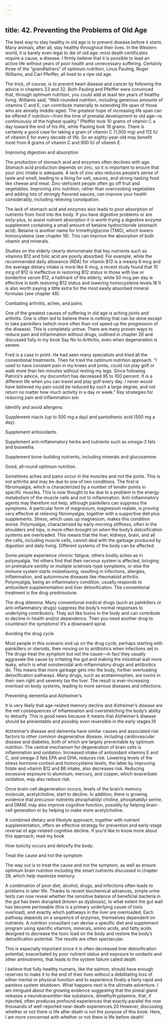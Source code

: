 ```yaml
---
---
---
```

title: 42. Preventing the Problems of Old Age
---




The best way to stay healthy in old age is to prevent disease before it starts. Many animals, after all, stay healthy throughout their lives. In the Western world, it is barely even legal to die of old age: most death certificates require a cause, a disease. I firmly believe that it is possible to lead an active life without years of poor health and unnecessary suffering. Certainly three of the “grandfathers” of optimum nutrition, Linus Pauling, Roger Williams, and Carl Pfeiffer, all lived to a ripe old age.

The trick, of course, is to prevent heart disease and cancer by following the advice in chapters 23 and 32. Both Pauling and Pfeiffer were convinced that, through optimum nutrition, you could add at least ten years of healthy living. Williams said, “Well-rounded nutrition, including generous amounts of vitamins C and E, can contribute materially to extending life span of those who are already middle-aged. The greatest hope of increasing life span can be offered if nutrition—from the time of prenatal development to old age—is continuously of the highest quality.” Pfeiffer took 10 grams of vitamin C a day toward the end of his life, while Pauling took 16 grams. There is certainly a good case for taking a gram of vitamin C (1,000 mg) and 112 IU of vitamin E for every decade of life. So an eighty-year-old may benefit most from 8 grams of vitamin C and 900 IU of vitamin E.





Improving digestion and absorption


The production of stomach acid and enzymes often declines with age. Stomach acid production depends on zinc, so it is important to ensure that your zinc intake is adequate. A lack of zinc also reduces people’s sense of taste and smell, leading to a liking for salt, sauces, and strong-tasting food like cheese and meat. Zinc-deficient people often go off fruit and vegetables. Improving zinc nutrition, rather than overcooking vegetables and adding lots of strongly flavored sauces, can improve your health considerably, including relieving constipation.

The lack of stomach acid and enzymes also leads to poor absorption of nutrients from food into the body. If you have digestive problems or are sixty-plus, to assist nutrient absorption it is worth trying a digestive enzyme supplement containing a small amount of betaine hydrochloride (stomach acid). Betaine is another name for trimethylglycine (TMG), which lowers homocysteine (see chapter 16). This can improve the absorption of both vitamin and minerals.

Studies on the elderly clearly demonstrate that key nutrients such as vitamins B12 and folic acid are poorly absorbed. For example, while the recommended daily allowance (RDA) for vitamin B12 is a measly 6 mcg and the average dietary intake is more like 6 mcg, a recent study found that 10 mcg of B12 is ineffective in restoring B12 status in those with low or borderline serum B12, a hallmark of the elderly, while 50 mcg per day is effective in both restoring B12 status and lowering homocysteine levels.18 It is also worth paying a little extra for the most easily absorbed mineral formulas (see chapter 48).





Combating arthritis, aches, and pains


One of the greatest causes of suffering in old age is aching joints and arthritis. One is often led to believe there is nothing that can be done except to take painkillers (which more often than not speed up the progression of the disease). This is completely untrue. There are many proven ways to reduce pain and inflammation without drugs, outlined in chapter 26 and discussed fully in my book Say No to Arthritis, even when degeneration is severe.

Fred is a case in point. He had seen many specialists and tried all the conventional treatments. Then he tried the optimum nutrition approach. “I used to have constant pain in my knees and joints, could not play golf or walk more than ten minutes without resting my legs. Since following Patrick’s advice, my discomfort has decreased 95 to 100 percent. It is a different life when you can travel and play golf every day. I never would have believed my pain could be reduced by such a large degree, and not return no matter how much activity in a day or week.” Key strategies for reducing pain and inflammation are:

Identify and avoid allergens.

Supplement niacin (up to 500 mg a day) and pantothenic acid (500 mg a day).

Supplement antioxidants.

Supplement anti-inflammatory herbs and nutrients such as omega-3 fats and boswellia.

Supplement bone-building nutrients, including minerals and glucosamine.

Good, all-round optimum nutrition.



Sometimes aches and pains occur in the muscles and not the joints. This is not arthritis and may be due to one of two conditions. The first is fibromyalgia, which is characterized by a number of tender points in specific muscles. This is now thought to be due to a problem in the energy metabolism of the muscle cells and not to inflammation. Anti-inflammatory agents may therefore not help, although painkillers can suppress the symptoms. A particular form of magnesium, magnesium malate, is proving very effective at relieving fibromyalgia, together with a supportive diet plus supplements. Stress, which uses up magnesium, makes this condition worse. Polymyalgia, characterized by early morning stiffness, often in the shoulders and hips, is more often brought on when the body’s detoxification systems are overloaded. This means that the liver, kidneys, brain, and all the cells, including muscle cells, cannot deal with the garbage produced by digestion and daily living. Different systems of the body can be affected.

Some people experience chronic fatigue, others bodily aches as in polymyalgia. Yet others find that their nervous system is affected, bringing on premature senility or multiple sclerosis-type symptoms, or else the immune system starts misbehaving, resulting in infections, allergies, inflammation, and autoimmune diseases like rheumatoid arthritis. Polymyalgia, being an inflammatory condition, usually responds to antioxidant supplementation and liver detoxification. The conventional treatment is the drug prednisolone.



The drug dilemma. Many conventional medical drugs (such as painkillers or anti-inflammatory drugs) suppress the body’s normal responses to underlying contributors. They act like toxins in the body and can contribute to decline in health and/or dependence. Then you need another drug to counteract the symptoms! It’s a downward spiral.





Avoiding the drug cycle


Most people in this scenario end up on the drug cycle, perhaps starting with painkillers or steroids, then moving on to antibiotics when infections set in. The drugs treat the symptom but not the cause—in fact they usually aggravate the cause by irritating the gut and making the intestinal wall more leaky, which is what nonsteroidal anti-inflammatory drugs and antibiotics do. This means that more garbage gets into the body, further overloading detoxification pathways. Many drugs, such as acetaminophen, are toxins in their own right and severely tax the liver. The result is ever-increasing overload on body systems, leading to more serious diseases and infections.





Preventing dementia and Alzheimer’s


It is very likely that age-related memory decline and Alzheimer’s disease are the net consequences of inflammation and overstretching the body’s ability to detoxify. This is good news because it means that Alzheimer’s disease should be preventable and possibly even reversible in the early stages.19

Alzheimer’s disease and dementia have similar causes and associated risk factors to other common degenerative disease, including cardiovascular disease and diabetes, both of which are largely preventable by optimum nutrition. The central mechanism for degeneration of brain cells is inflammation and oxidation. Increased intake of antioxidant vitamins E and C, and omega-3 fats EPA and DHA, reduces risk. Lowering levels of the stress hormone cortisol and homocysteine levels, the latter by improving folate and vitamin B12 and B6 intake, also decreases risk. Reducing excessive exposure to aluminum, mercury, and copper, which exacerbate oxidation, may also reduce risk.

Once brain-cell degeneration occurs, levels of the brain’s memory molecule, acetylcholine, start to decline. In addition, there is growing evidence that precursor nutrients phosphatidyl choline, phosphatidyl serine, and DMAE may also improve cognitive function, possibly by helping brain-cell generation or by helping to make more acetylcholine.

A combined dietary and lifestyle approach, together with nutrient supplementation, offers an effective strategy for prevention and early-stage reversal of age-related cognitive decline. If you’d like to know more about this approach, read my book



How toxicity occurs and detoxify the body.





Treat the cause and not the symptom


The way out is to treat the cause and not the symptom, as well as ensure optimum brain nutrition including the smart nutrients discussed in chapter 28, which help maximize memory.

A combination of poor diet, alcohol, drugs, and infections often leads to problems in later life. Thanks to recent biochemical advances, simple urine tests can now reveal whether the sensitive balance of beneficial bacteria in the gut has been disrupted (known as dysbiosis), to what extent the gut wall has become permeable (this is a primary underlying cause of toxic overload), and exactly which pathways in the liver are overloaded. Each pathway depends on a sequence of enzymes, themselves dependent on nutrients. A nutrition consultant can devise a specific diet and supplement program using specific vitamins, minerals, amino acids, and fatty acids designed to decrease the toxic load on the body and restore the body’s detoxification potential. The results are often spectacular.

This is especially important since it is often decreased liver detoxification potential, exacerbated by poor nutrient status and exposure to oxidants and other antinutrients, that leads to the system failure called death.

I believe that fully healthy humans, like the salmon, should have enough reserves to make it to the end of their lives without a debilitating loss of either mental or physical function and to experience finally a fairly rapid and painless system shutdown. What happens next is the ultimate adventure. I am intrigued about the growing evidence suggesting that the pineal gland releases a neurotransmitter-like substance, dimethyltryptamine, that, if injected, often produces profound experiences that exactly parallel the now thousands of well-reported near-death experiences.20 However, discussing whether or not there is life after death is not the purpose of this book. Here, I am more concerned with whether or not there is life before death!